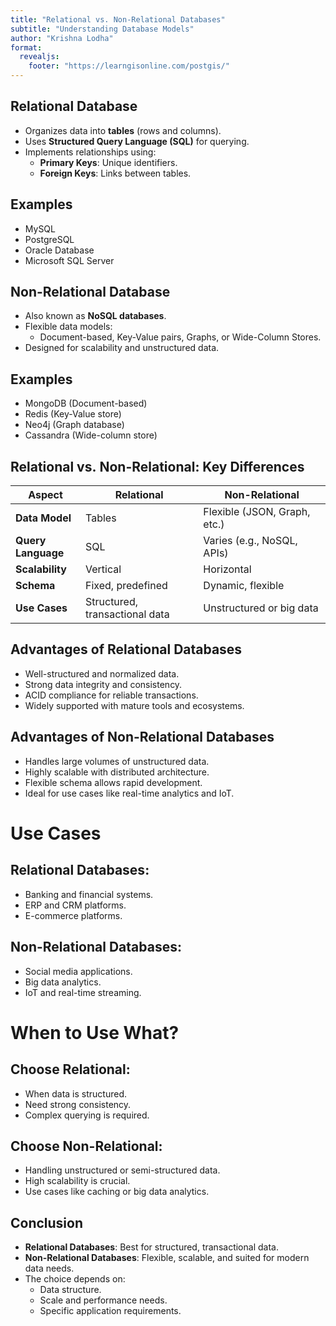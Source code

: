 ```yaml
---
title: "Relational vs. Non-Relational Databases"
subtitle: "Understanding Database Models"
author: "Krishna Lodha"
format:
  revealjs:
    footer: "https://learngisonline.com/postgis/"
---
```


## Relational Database{.incremental}
- Organizes data into **tables** (rows and columns).
- Uses **Structured Query Language (SQL)** for querying.
- Implements relationships using:
  - **Primary Keys**: Unique identifiers.
  - **Foreign Keys**: Links between tables.

## Examples
- MySQL
- PostgreSQL
- Oracle Database
- Microsoft SQL Server


## Non-Relational Database{.incremental}
- Also known as **NoSQL databases**.
- Flexible data models:
  - Document-based, Key-Value pairs, Graphs, or Wide-Column Stores.
- Designed for scalability and unstructured data.

## Examples
- MongoDB (Document-based)
- Redis (Key-Value store)
- Neo4j (Graph database)
- Cassandra (Wide-column store)

## Relational vs. Non-Relational: Key Differences{.smaller}

| **Aspect**       | **Relational**                 | **Non-Relational**               |
|-------------------|--------------------------------|-----------------------------------|
| **Data Model**    | Tables                        | Flexible (JSON, Graph, etc.)     |
| **Query Language**| SQL                           | Varies (e.g., NoSQL, APIs)       |
| **Scalability**   | Vertical                      | Horizontal                       |
| **Schema**        | Fixed, predefined             | Dynamic, flexible                |
| **Use Cases**     | Structured, transactional data| Unstructured or big data         |

## Advantages of Relational Databases{.incremental}
- Well-structured and normalized data.
- Strong data integrity and consistency.
- ACID compliance for reliable transactions.
- Widely supported with mature tools and ecosystems.

## Advantages of Non-Relational Databases{.incremental}
- Handles large volumes of unstructured data.
- Highly scalable with distributed architecture.
- Flexible schema allows rapid development.
- Ideal for use cases like real-time analytics and IoT.


# Use Cases

## Relational Databases:{.incremental}
- Banking and financial systems.
- ERP and CRM platforms.
- E-commerce platforms.

## Non-Relational Databases:{.incremental}
- Social media applications.
- Big data analytics.
- IoT and real-time streaming.

# When to Use What?

## Choose Relational:{.incremental}
- When data is structured.
- Need strong consistency.
- Complex querying is required.

## Choose Non-Relational:{.incremental}
- Handling unstructured or semi-structured data.
- High scalability is crucial.
- Use cases like caching or big data analytics.

## Conclusion{.incremental}
- **Relational Databases**: Best for structured, transactional data.
- **Non-Relational Databases**: Flexible, scalable, and suited for modern data needs.
- The choice depends on:
  - Data structure.
  - Scale and performance needs.
  - Specific application requirements.
